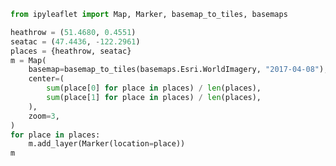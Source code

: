 ```python
from ipyleaflet import Map, Marker, basemap_to_tiles, basemaps

heathrow = (51.4680, 0.4551)
seatac = (47.4436, -122.2961)
places = {heathrow, seatac}
m = Map(
    basemap=basemap_to_tiles(basemaps.Esri.WorldImagery, "2017-04-08"),
    center=(
        sum(place[0] for place in places) / len(places),
        sum(place[1] for place in places) / len(places),
    ),
    zoom=3,
)
for place in places:
    m.add_layer(Marker(location=place))
m
```
